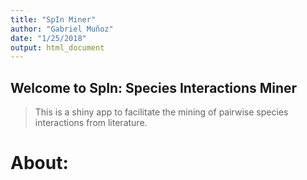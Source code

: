 ```yaml
---
title: "SpIn Miner"
author: "Gabriel Muñoz"
date: "1/25/2018"
output: html_document
---
```


## Welcome to SpIn: Species Interactions Miner

 > This is a shiny app to facilitate the mining of pairwise species interactions from literature. 
 
 
# About: 

